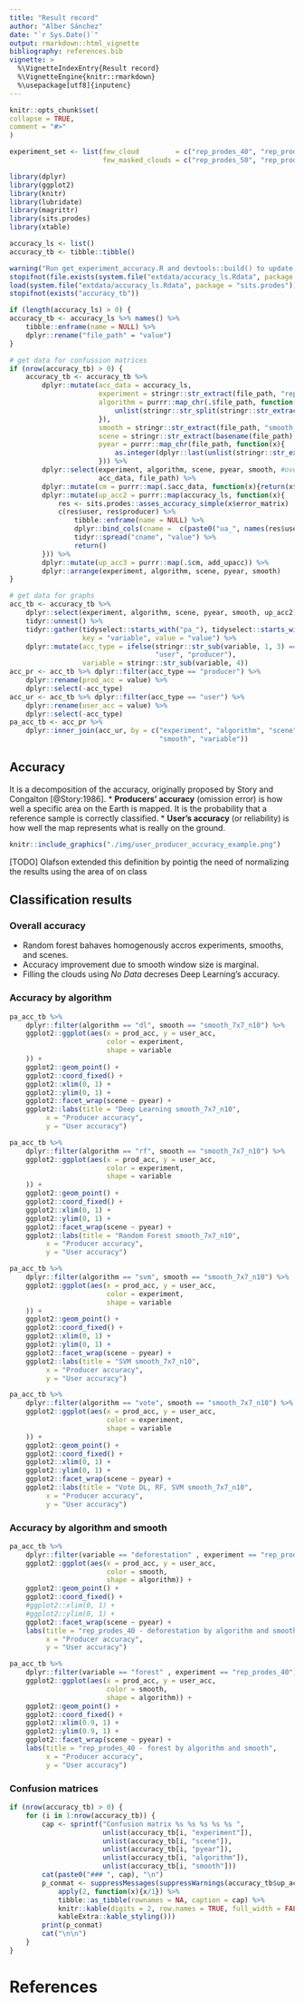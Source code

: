 ```yaml
---
title: "Result record"
author: "Alber Sánchez"
date: "`r Sys.Date()`"
output: rmarkdown::html_vignette
bibliography: references.bib
vignette: >
  %\VignetteIndexEntry{Result record}
  %\VignetteEngine{knitr::rmarkdown}
  %\usepackage[utf8]{inputenc}
---
```


```r
knitr::opts_chunk$set(
collapse = TRUE,
comment = "#>"
)
```


```r
experiment_set <- list(few_cloud         = c("rep_prodes_40", "rep_prodes_41", "rep_prodes_42"), 
                       few_masked_clouds = c("rep_prodes_50", "rep_prodes_51", "rep_prodes_52"))

library(dplyr)
library(ggplot2)
library(knitr)
library(lubridate)
library(magrittr)
library(sits.prodes)
library(xtable)

accuracy_ls <- list()
accuracy_tb <- tibble::tibble()

warning("Run get_experiment_accuracy.R and devtools::build() to update the data in this package!")
stopifnot(file.exists(system.file("extdata/accuracy_ls.Rdata", package = "sits.prodes")))
load(system.file("extdata/accuracy_ls.Rdata", package = "sits.prodes"))
stopifnot(exists("accuracy_tb"))

if (length(accuracy_ls) > 0) {
accuracy_tb <- accuracy_ls %>% names() %>% 
    tibble::enframe(name = NULL) %>% 
    dplyr::rename("file_path" = "value")
}

# get data for confussion matrices
if (nrow(accuracy_tb) > 0) {
    accuracy_tb <- accuracy_tb %>% 
        dplyr::mutate(acc_data = accuracy_ls,
                      experiment = stringr::str_extract(file_path, "rep_prodes_[0-9]+"), 
                      algorithm = purrr::map_chr(.$file_path, function(x){
                          unlist(stringr::str_split(stringr::str_extract(x, "results_[a-z]+"), '_'))[2]
                      }), 
                      smooth = stringr::str_extract(file_path, "smooth_[0-9]x[0-9]_n[0-9]{2}"), 
                      scene = stringr::str_extract(basename(file_path), "[0-9]{6}"),
                      pyear = purrr::map_chr(file_path, function(x){
                          as.integer(dplyr::last(unlist(stringr::str_extract_all(basename(x), "[0-9]{4}"))))
                      })) %>%
        dplyr::select(experiment, algorithm, scene, pyear, smooth, #overall, overall2, up_acc, up_acc2, 
                      acc_data, file_path) %>% 
        dplyr::mutate(cm = purrr::map(.$acc_data, function(x){return(x$error_matrix)})) %>%
        dplyr::mutate(up_acc2 = purrr::map(accuracy_ls, function(x){
            res <- sits.prodes::asses_accuracy_simple(x$error_matrix)
            c(res$user, res$producer) %>%
                tibble::enframe(name = NULL) %>%
                dplyr::bind_cols(cname =  c(paste0("ua_", names(res$user)), paste0("pa_", names(res$producer)))) %>%
                tidyr::spread("cname", "value") %>%
                return()
        })) %>%
        dplyr::mutate(up_acc3 = purrr::map(.$cm, add_upacc)) %>%
        dplyr::arrange(experiment, algorithm, scene, pyear, smooth)
}

# get data for graphs
acc_tb <- accuracy_tb %>% 
    dplyr::select(experiment, algorithm, scene, pyear, smooth, up_acc2) %>% 
    tidyr::unnest() %>% 
    tidyr::gather(tidyselect::starts_with("pa_"), tidyselect::starts_with("ua_"), 
                  key = "variable", value = "value") %>% 
    dplyr::mutate(acc_type = ifelse(stringr::str_sub(variable, 1, 3) == "ua_", 
                                    "user", "producer"),
                  variable = stringr::str_sub(variable, 4)) 
acc_pr <- acc_tb %>% dplyr::filter(acc_type == "producer") %>% 
    dplyr::rename(prod_acc = value) %>% 
    dplyr::select(-acc_type)
acc_ur <- acc_tb %>% dplyr::filter(acc_type == "user") %>% 
    dplyr::rename(user_acc = value) %>% 
    dplyr::select(-acc_type)
pa_acc_tb <- acc_pr %>% 
    dplyr::inner_join(acc_ur, by = c("experiment", "algorithm", "scene", "pyear", 
                                     "smooth", "variable"))

```




## Accuracy

It is a decomposition of the accuracy, originally proposed by Story and Congalton [@Story:1986].
* **Producers' accuracy** (omission error) is how well a specific area on the Earth is mapped. It 
is the probability that a reference sample is correctly classified. 
* **User's accuracy** (or reliability) is how well the map represents what is really on the ground.


```r
knitr::include_graphics("./img/user_producer_accuracy_example.png")
```


[TODO] Olafson extended this definition by pointig the need of normalizing the results using the area of on class


## Classification results

### Overall accuracy

* Random forest bahaves homogenously accros experiments, smooths, and scenes.
* Accuracy improvement due to smooth window size is marginal.
* Filling the clouds using  *No Data* decreses Deep Learning's accuracy.



### Accuracy by algorithm


```r

pa_acc_tb %>% 
    dplyr::filter(algorithm == "dl", smooth == "smooth_7x7_n10") %>% 
    ggplot2::ggplot(aes(x = prod_acc, y = user_acc, 
                        color = experiment, 
                        shape = variable
    )) +
    ggplot2::geom_point() +
    ggplot2::coord_fixed() +
    ggplot2::xlim(0, 1) +
    ggplot2::ylim(0, 1) +
    ggplot2::facet_wrap(scene ~ pyear) + 
    ggplot2::labs(title = "Deep Learning smooth_7x7_n10", 
         x = "Producer accuracy", 
         y = "User accuracy")

pa_acc_tb %>% 
    dplyr::filter(algorithm == "rf", smooth == "smooth_7x7_n10") %>% 
    ggplot2::ggplot(aes(x = prod_acc, y = user_acc, 
                        color = experiment, 
                        shape = variable
    )) +
    ggplot2::geom_point() +
    ggplot2::coord_fixed() +
    ggplot2::xlim(0, 1) +
    ggplot2::ylim(0, 1) +
    ggplot2::facet_wrap(scene ~ pyear) + 
    ggplot2::labs(title = "Random Forest smooth_7x7_n10", 
         x = "Producer accuracy", 
         y = "User accuracy")

pa_acc_tb %>% 
    dplyr::filter(algorithm == "svm", smooth == "smooth_7x7_n10") %>% 
    ggplot2::ggplot(aes(x = prod_acc, y = user_acc, 
                        color = experiment, 
                        shape = variable
    )) +
    ggplot2::geom_point() +
    ggplot2::coord_fixed() +
    ggplot2::xlim(0, 1) +
    ggplot2::ylim(0, 1) +
    ggplot2::facet_wrap(scene ~ pyear) + 
    ggplot2::labs(title = "SVM smooth_7x7_n10", 
         x = "Producer accuracy", 
         y = "User accuracy")

pa_acc_tb %>% 
    dplyr::filter(algorithm == "vote", smooth == "smooth_7x7_n10") %>% 
    ggplot2::ggplot(aes(x = prod_acc, y = user_acc, 
                        color = experiment, 
                        shape = variable
    )) +
    ggplot2::geom_point() +
    ggplot2::coord_fixed() +
    ggplot2::xlim(0, 1) +
    ggplot2::ylim(0, 1) +
    ggplot2::facet_wrap(scene ~ pyear) + 
    ggplot2::labs(title = "Vote DL, RF, SVM smooth_7x7_n10", 
         x = "Producer accuracy", 
         y = "User accuracy")

```


### Accuracy by algorithm and smooth


```r

pa_acc_tb %>% 
    dplyr::filter(variable == "deforestation" , experiment == "rep_prodes_40") %>% 
    ggplot2::ggplot(aes(x = prod_acc, y = user_acc, 
                        color = smooth, 
                        shape = algorithm)) +
    ggplot2::geom_point() +
    ggplot2::coord_fixed() +
    #ggplot2::xlim(0, 1) +
    #ggplot2::ylim(0, 1) +
    ggplot2::facet_wrap(scene ~ pyear) +
    labs(title = "rep_prodes_40 - deforestation by algorithm and smooth", 
         x = "Producer accuracy", 
         y = "User accuracy")

pa_acc_tb %>% 
    dplyr::filter(variable == "forest" , experiment == "rep_prodes_40") %>% 
    ggplot2::ggplot(aes(x = prod_acc, y = user_acc, 
                        color = smooth, 
                        shape = algorithm)) +
    ggplot2::geom_point() +
    ggplot2::coord_fixed() +
    ggplot2::xlim(0.9, 1) +
    ggplot2::ylim(0.9, 1) +
    ggplot2::facet_wrap(scene ~ pyear) +
    labs(title = "rep_prodes_40 - forest by algorithm and smooth", 
         x = "Producer accuracy", 
         y = "User accuracy")

```





### Confusion matrices


```r
if (nrow(accuracy_tb) > 0) {
    for (i in 1:nrow(accuracy_tb)) {
        cap <- sprintf("Confusion matrix %s %s %s %s %s ", 
                       unlist(accuracy_tb[i, "experiment"]), 
                       unlist(accuracy_tb[i, "scene"]), 
                       unlist(accuracy_tb[i, "pyear"]),
                       unlist(accuracy_tb[i, "algorithm"]),
                       unlist(accuracy_tb[i, "smooth"]))
        cat(paste0("### ", cap), "\n")
        p_conmat <- suppressMessages(suppressWarnings(accuracy_tb$up_acc3[[i]] %>% 
            apply(2, function(x){x/1}) %>% 
            tibble::as_tibble(rownames = NA, caption = cap) %>% 
            knitr::kable(digits = 2, row.names = TRUE, full_width = FALSE) %>% 
            kableExtra::kable_styling()))
        print(p_conmat)
        cat("\n\n")
    }
}

```






# References

